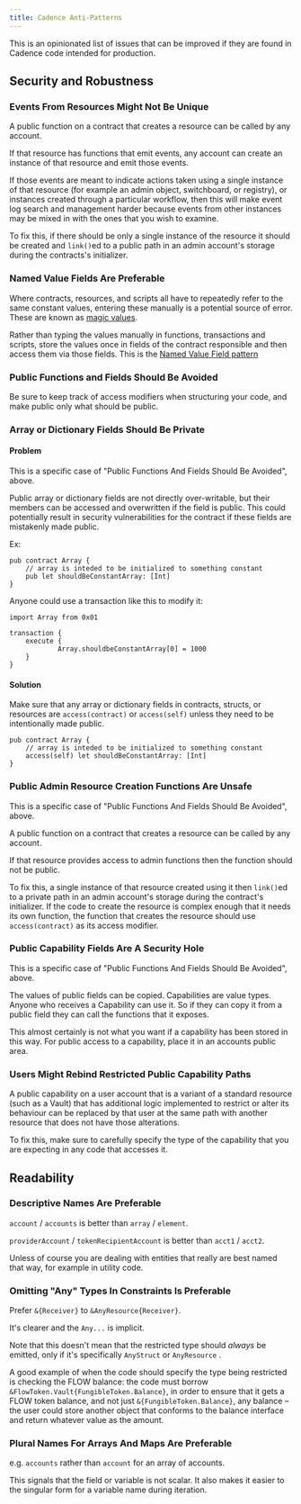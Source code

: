 ```yaml
---
title: Cadence Anti-Patterns
---
```


This is an opinionated list of issues that can be improved if they are found in Cadence code intended for production.

## Security and Robustness

### Events From Resources Might Not Be Unique

A public function on a contract that creates a resource can be called by any account.

If that resource has functions that emit events, any account can create an instance of that resource and emit those events.

If those events are meant to indicate actions taken using a single instance of that resource (for example an admin object, switchboard, or registry), or instances created through a particular workflow, then this will make event log search and management harder because events from other instances may be mixed in with the ones that you wish to examine.

To fix this, if there should be only a single instance of the resource it should be created and `link()`ed to a public path in an admin account's storage during the contracts's initializer.

### Named Value Fields Are Preferable

Where contracts, resources, and scripts all have to repeatedly refer to the same constant values, entering these manually is a potential source of error. These are known as [magic values](<https://en.wikipedia.org/wiki/Magic_number_(programming)>).

Rather than typing the values manually in functions, transactions and scripts, store the values once in fields of the contract responsible and then access them via those fields. This is the [Named Value Field pattern](../design-patterns/#named-value-field)

### Public Functions and Fields Should Be Avoided

Be sure to keep track of access modifiers when structuring your code, and make public only what should be public.

### Array or Dictionary Fields Should Be Private

#### Problem

This is a specific case of "Public Functions And Fields Should Be Avoided", above.

Public array or dictionary fields are not directly over-writable, but their members can be accessed and overwritten if the field is public. This could potentially result in security vulnerabilities for the contract if these fields are mistakenly made public.

Ex:

```cadence
pub contract Array {
    // array is inteded to be initialized to something constant
    pub let shouldBeConstantArray: [Int]
}
```

Anyone could use a transaction like this to modify it:

```cadence
import Array from 0x01

transaction {
    execute {
		    Array.shouldbeConstantArray[0] = 1000
    }
}
```

#### Solution

Make sure that any array or dictionary fields in contracts, structs, or resources are `access(contract)` or `access(self)` unless they need to be intentionally made public.

```cadence
pub contract Array {
    // array is inteded to be initialized to something constant
    access(self) let shouldBeConstantArray: [Int]
}
```

### Public Admin Resource Creation Functions Are Unsafe

This is a specific case of "Public Functions And Fields Should Be Avoided", above.

A public function on a contract that creates a resource can be called by any account.

If that resource provides access to admin functions then the function should not be public.

To fix this, a single instance of that resource created using it then `link()`ed to a private path in an admin account's storage during the contract's initializer. If the code to create the resource is complex enough that it needs its own function, the function that creates the resource should use `access(contract)` as its access modifier.

### Public Capability Fields Are A Security Hole

This is a specific case of "Public Functions And Fields Should Be Avoided", above.

The values of public fields can be copied. Capabilities are value types. Anyone who receives a Capability can use it. So if they can copy it from a public field they can call the functions that it exposes.

This almost certainly is not what you want if a capability has been stored in this way. For public access to a capability, place it in an accounts public area.

### Users Might Rebind Restricted Public Capability Paths

A public capability on a user account that is a variant of a standard resource (such as a Vault) that has additional logic implemented to restrict or alter its behaviour can be replaced by that user at the same path with another resource that does not have those alterations.

To fix this, make sure to carefully specify the type of the capability that you are expecting in any code that accesses it.

## Readability

### Descriptive Names Are Preferable

`account` / `accounts` is better than `array` / `element`.

`providerAccount` / `tokenRecipientAccount` is better than `acct1` / `acct2`.

Unless of course you are dealing with entities that really are best named that way, for example in utility code.

### Omitting "Any" Types In Constraints Is Preferable

Prefer `&{Receiver}` to `&AnyResource{Receiver}`.

It's clearer and the `Any...` is implicit.

Note that this doesn't mean that the restricted type should _always_ be emitted, only if it's specifically `AnyStruct` or `AnyResource` .

A good example of when the code should specify the type being restricted is checking the FLOW balance: the code must borrow `&FlowToken.Vault{FungibleToken.Balance}`, in order to ensure that it gets a FLOW token balance, and not just `&{FungibleToken.Balance}`, any balance – the user could store another object that conforms to the balance interface and return whatever value as the amount.

### Plural Names For Arrays And Maps Are Preferable

e.g. `accounts` rather than `account` for an array of accounts.

This signals that the field or variable is not scalar. It also makes it easier to the singular form for a variable name during iteration.
